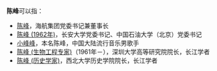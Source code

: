 '''陈峰'''可以指：
* [[陈峰|陈峰]]，海航集团党委书记兼董事长
* [[陈峰_(1962年)|陈峰 (1962年)]]，长安大学党委书记、中国石油大学（北京）党委书记
* [[小峰峰|小峰峰]]，本名陈峰，中国大陆流行音乐男歌手
* [[陈峰_(生物工程专家)|陈峰 (生物工程专家)]]（1961年－），深圳大学高等研究院院长，长江学者
* [[陈峰_(历史学家)|陈峰 (历史学家)]]，西北大学历史学院院长，长江学者

{{disambig}}